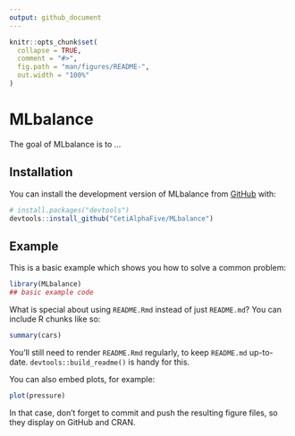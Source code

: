 ```yaml
---
output: github_document
---
```


<!-- README.md is generated from README.Rmd. Please edit that file -->

```r
knitr::opts_chunk$set(
  collapse = TRUE,
  comment = "#>",
  fig.path = "man/figures/README-",
  out.width = "100%"
)
```

# MLbalance

<!-- badges: start -->
<!-- badges: end -->

The goal of MLbalance is to ...

## Installation

You can install the development version of MLbalance from [GitHub](https://github.com/) with:

``` r
# install.packages("devtools")
devtools::install_github("CetiAlphaFive/MLbalance")
```

## Example

This is a basic example which shows you how to solve a common problem:

```r
library(MLbalance)
## basic example code
```

What is special about using `README.Rmd` instead of just `README.md`? You can include R chunks like so:

```r
summary(cars)
```

You'll still need to render `README.Rmd` regularly, to keep `README.md` up-to-date. `devtools::build_readme()` is handy for this.

You can also embed plots, for example:

```r
plot(pressure)
```

In that case, don't forget to commit and push the resulting figure files, so they display on GitHub and CRAN.
